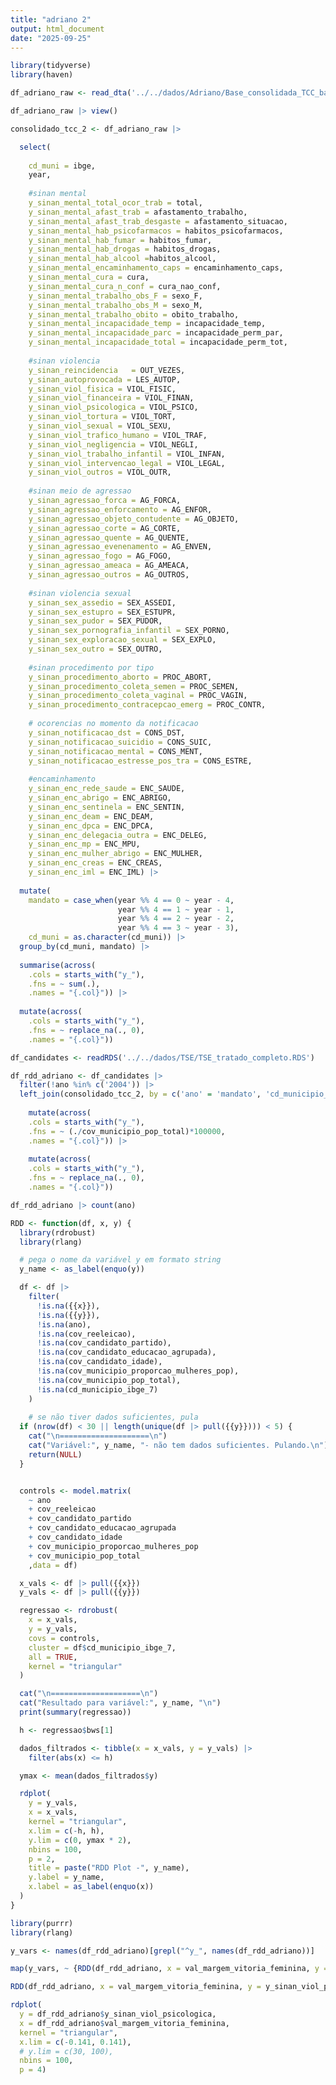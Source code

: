```yaml
---
title: "adriano 2"
output: html_document
date: "2025-09-25"
---
```


```r
library(tidyverse)
library(haven)
```

```r
df_adriano_raw <- read_dta('../../dados/Adriano/Base_consolidada_TCC_base3.dta')

df_adriano_raw |> view()
```



```r

consolidado_tcc_2 <- df_adriano_raw |> 

  select(
    
    cd_muni = ibge,
    year,
    
    #sinan mental
    y_sinan_mental_total_ocor_trab = total,
    y_sinan_mental_afast_trab = afastamento_trabalho,
    y_sinan_mental_afast_trab_desgaste = afastamento_situacao,
    y_sinan_mental_hab_psicofarmacos = habitos_psicofarmacos,
    y_sinan_mental_hab_fumar = habitos_fumar,
    y_sinan_mental_hab_drogas = habitos_drogas,
    y_sinan_mental_hab_alcool =habitos_alcool,
    y_sinan_mental_encaminhamento_caps = encaminhamento_caps,
    y_sinan_mental_cura = cura,
    y_sinan_mental_cura_n_conf = cura_nao_conf,
    y_sinan_mental_trabalho_obs_F = sexo_F,
    y_sinan_mental_trabalho_obs_M = sexo_M,
    y_sinan_mental_trabalho_obito = obito_trabalho,
    y_sinan_mental_incapacidade_temp = incapacidade_temp,
    y_sinan_mental_incapacidade_parc = incapacidade_perm_par,
    y_sinan_mental_incapacidade_total = incapacidade_perm_tot,
    
    #sinan violencia
    y_sinan_reincidencia   = OUT_VEZES,
    y_sinan_autoprovocada = LES_AUTOP,
    y_sinan_viol_fisica = VIOL_FISIC,
    y_sinan_viol_financeira = VIOL_FINAN,
    y_sinan_viol_psicologica = VIOL_PSICO,
    y_sinan_viol_tortura = VIOL_TORT,
    y_sinan_viol_sexual = VIOL_SEXU,
    y_sinan_viol_trafico_humano = VIOL_TRAF,
    y_sinan_viol_negligencia = VIOL_NEGLI,
    y_sinan_viol_trabalho_infantil = VIOL_INFAN,
    y_sinan_viol_intervencao_legal = VIOL_LEGAL,
    y_sinan_viol_outros = VIOL_OUTR,
    
    #sinan meio de agressao
    y_sinan_agressao_forca = AG_FORCA,
    y_sinan_agressao_enforcamento = AG_ENFOR,
    y_sinan_agressao_objeto_contudente = AG_OBJETO,
    y_sinan_agressao_corte = AG_CORTE,
    y_sinan_agressao_quente = AG_QUENTE,
    y_sinan_agressao_evenenamento = AG_ENVEN,
    y_sinan_agressao_fogo = AG_FOGO,
    y_sinan_agressao_ameaca = AG_AMEACA,
    y_sinan_agressao_outros = AG_OUTROS,
    
    #sinan violencia sexual
    y_sinan_sex_assedio = SEX_ASSEDI,
    y_sinan_sex_estupro = SEX_ESTUPR,
    y_sinan_sex_pudor = SEX_PUDOR,
    y_sinan_sex_pornografia_infantil = SEX_PORNO,
    y_sinan_sex_exploracao_sexual = SEX_EXPLO,
    y_sinan_sex_outro = SEX_OUTRO,
    
    #sinan procedimento por tipo
    y_sinan_procedimento_aborto = PROC_ABORT,
    y_sinan_procedimento_coleta_semen = PROC_SEMEN,
    y_sinan_procedimento_coleta_vaginal = PROC_VAGIN,
    y_sinan_procedimento_contracepcao_emerg = PROC_CONTR,
    
    # ocorencias no momento da notificacao
    y_sinan_notificacao_dst = CONS_DST,
    y_sinan_notificacao_suicidio = CONS_SUIC,
    y_sinan_notificacao_mental = CONS_MENT,
    y_sinan_notificacao_estresse_pos_tra = CONS_ESTRE,
    
    #encaminhamento
    y_sinan_enc_rede_saude = ENC_SAUDE,
    y_sinan_enc_abrigo = ENC_ABRIGO,
    y_sinan_enc_sentinela = ENC_SENTIN,
    y_sinan_enc_deam = ENC_DEAM,
    y_sinan_enc_dpca = ENC_DPCA,
    y_sinan_enc_delegacia_outra = ENC_DELEG,
    y_sinan_enc_mp = ENC_MPU,
    y_sinan_enc_mulher_abrigo = ENC_MULHER,
    y_sinan_enc_creas = ENC_CREAS,
    y_sinan_enc_iml = ENC_IML) |> 
  
  mutate(
    mandato = case_when(year %% 4 == 0 ~ year - 4,
                        year %% 4 == 1 ~ year - 1,
                        year %% 4 == 2 ~ year - 2,
                        year %% 4 == 3 ~ year - 3),
    cd_muni = as.character(cd_muni)) |> 
  group_by(cd_muni, mandato) |> 
  
  summarise(across(
    .cols = starts_with("y_"),       
    .fns = ~ sum(.),  
    .names = "{.col}")) |> 
  
  mutate(across(
    .cols = starts_with("y_"),
    .fns = ~ replace_na(., 0),
    .names = "{.col}"))


```


```r

df_candidates <- readRDS('../../dados/TSE/TSE_tratado_completo.RDS')

df_rdd_adriano <- df_candidates |>
  filter(!ano %in% c('2004')) |> 
  left_join(consolidado_tcc_2, by = c('ano' = 'mandato', 'cd_municipio_ibge_6' = 'cd_muni')) |> 
  
    mutate(across(
    .cols = starts_with("y_"),
    .fns = ~ (./cov_municipio_pop_total)*100000,
    .names = "{.col}")) |> 
    
    mutate(across(
    .cols = starts_with("y_"),
    .fns = ~ replace_na(., 0),
    .names = "{.col}"))

```

```r

df_rdd_adriano |> count(ano)

```

```r
RDD <- function(df, x, y) {
  library(rdrobust)
  library(rlang)

  # pega o nome da variável y em formato string
  y_name <- as_label(enquo(y))

  df <- df |>
    filter(
      !is.na({{x}}),
      !is.na({{y}}),
      !is.na(ano),
      !is.na(cov_reeleicao),
      !is.na(cov_candidato_partido),
      !is.na(cov_candidato_educacao_agrupada),
      !is.na(cov_candidato_idade),
      !is.na(cov_municipio_proporcao_mulheres_pop),
      !is.na(cov_municipio_pop_total),
      !is.na(cd_municipio_ibge_7)
    )
  
    # se não tiver dados suficientes, pula
  if (nrow(df) < 30 || length(unique(df |> pull({{y}}))) < 5) {
    cat("\n====================\n")
    cat("Variável:", y_name, "- não tem dados suficientes. Pulando.\n")
    return(NULL)
  }


  controls <- model.matrix(
    ~ ano 
    + cov_reeleicao
    + cov_candidato_partido
    + cov_candidato_educacao_agrupada
    + cov_candidato_idade
    + cov_municipio_proporcao_mulheres_pop
    + cov_municipio_pop_total
    ,data = df)

  x_vals <- df |> pull({{x}})
  y_vals <- df |> pull({{y}})

  regressao <- rdrobust(
    x = x_vals,
    y = y_vals,
    covs = controls,
    cluster = df$cd_municipio_ibge_7,
    all = TRUE,
    kernel = "triangular"
  )

  cat("\n====================\n")
  cat("Resultado para variável:", y_name, "\n")
  print(summary(regressao))

  h <- regressao$bws[1]

  dados_filtrados <- tibble(x = x_vals, y = y_vals) |>
    filter(abs(x) <= h)

  ymax <- mean(dados_filtrados$y)

  rdplot(
    y = y_vals,
    x = x_vals,
    kernel = "triangular",
    x.lim = c(-h, h),
    y.lim = c(0, ymax * 2),
    nbins = 100,
    p = 2,
    title = paste("RDD Plot -", y_name),
    y.label = y_name,
    x.label = as_label(enquo(x))
  )
}
```



```r
library(purrr)
library(rlang)

y_vars <- names(df_rdd_adriano)[grepl("^y_", names(df_rdd_adriano))]

map(y_vars, ~ {RDD(df_rdd_adriano, x = val_margem_vitoria_feminina, y = !!sym(.x))})


```

```r

RDD(df_rdd_adriano, x = val_margem_vitoria_feminina, y = y_sinan_viol_psicologica)

rdplot(
  y = df_rdd_adriano$y_sinan_viol_psicologica,
  x = df_rdd_adriano$val_margem_vitoria_feminina,
  kernel = "triangular",
  x.lim = c(-0.141, 0.141),
  # y.lim = c(30, 100),
  nbins = 100,
  p = 4)

```



















